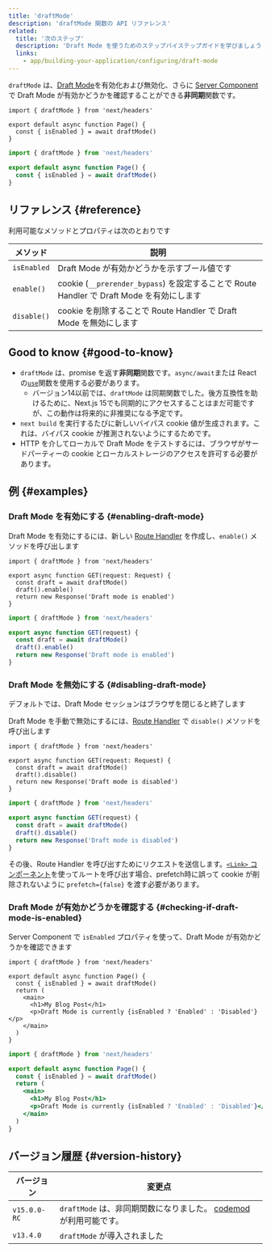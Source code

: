 ```yaml
---
title: 'draftMode'
description: 'draftMode 関数の API リファレンス'
related:
  title: '次のステップ'
  description: 'Draft Mode を使うためのステップバイステップガイドを学びましょう'
  links:
    - app/building-your-application/configuring/draft-mode
---
```


`draftMode` は、[Draft Mode](/docs/app/building-your-application/configuring/draft-mode)を有効化および無効化、さらに [Server Component](/docs/app/building-your-application/rendering/server-components)で Draft Mode が有効かどうかを確認することができる**非同期**関数です。

<Tabs>
<TabItem value="tsx" label="TypeScript">

```tsx title="app/page.ts" switcher
import { draftMode } from 'next/headers'

export default async function Page() {
  const { isEnabled } = await draftMode()
}
```

</TabItem>
<TabItem value="jsx" label="JavaScript">

```jsx title="app/page.js" switcher
import { draftMode } from 'next/headers'

export default async function Page() {
  const { isEnabled } = await draftMode()
}
```

</TabItem>
</Tabs>

## リファレンス {#reference}

利用可能なメソッドとプロパティは次のとおりです

| メソッド    | 説明                                                                                      |
| ----------- | ----------------------------------------------------------------------------------------- |
| `isEnabled` | Draft Mode が有効かどうかを示すブール値です                                               |
| `enable()`  | cookie (`__prerender_bypass`) を設定することで Route Handler で Draft Mode を有効にします |
| `disable()` | cookie を削除することで Route Handler で Draft Mode を無効にします                        |

## Good to know {#good-to-know}

- `draftMode` は、promise を返す**非同期**関数です。`async/await`または React の[`use`](https://react.dev/reference/react/use)関数を使用する必要があります。
  - バージョン14以前では、`draftMode` は同期関数でした。後方互換性を助けるために、Next.js 15でも同期的にアクセスすることはまだ可能ですが、この動作は将来的に非推奨になる予定です。
- `next build` を実行するたびに新しいバイパス cookie 値が生成されます。これは、バイパス cookie が推測されないようにするためです。
- HTTP を介してローカルで Draft Mode をテストするには、ブラウザがサードパーティーの cookie とローカルストレージのアクセスを許可する必要があります。

## 例 {#examples}

### Draft Mode を有効にする {#enabling-draft-mode}

Draft Mode を有効にするには、新しい [Route Handler](/docs/app/building-your-application/routing/route-handlers) を作成し、`enable()` メソッドを呼び出します

<Tabs>
<TabItem value="tsx" label="TypeScript">

```tsx title="app/draft/route.ts" switcher
import { draftMode } from 'next/headers'

export async function GET(request: Request) {
  const draft = await draftMode()
  draft().enable()
  return new Response('Draft mode is enabled')
}
```

</TabItem>
<TabItem value="js" label="JavaScript">

```js title="app/draft/route.js" switcher
import { draftMode } from 'next/headers'

export async function GET(request) {
  const draft = await draftMode()
  draft().enable()
  return new Response('Draft mode is enabled')
}
```

</TabItem>
</Tabs>

### Draft Mode を無効にする {#disabling-draft-mode}

デフォルトでは、Draft Mode セッションはブラウザを閉じると終了します

Draft Mode を手動で無効にするには、[Route Handler](/docs/app/building-your-application/routing/route-handlers) で `disable()` メソッドを呼び出します

<Tabs>
<TabItem value="tsx" label="TypeScript">

```tsx title="app/draft/route.ts" switcher
import { draftMode } from 'next/headers'

export async function GET(request: Request) {
  const draft = await draftMode()
  draft().disable()
  return new Response('Draft mode is disabled')
}
```

</TabItem>
<TabItem value="js" label="JavaScript">

```js title="app/draft/route.js" switcher
import { draftMode } from 'next/headers'

export async function GET(request) {
  const draft = await draftMode()
  draft().disable()
  return new Response('Draft mode is disabled')
}
```

</TabItem>
</Tabs>

その後、Route Handler を呼び出すためにリクエストを送信します。[`<Link>` コンポーネント](/docs/app/api-reference/components/link)を使ってルートを呼び出す場合、prefetch時に誤って cookie が削除されないように `prefetch={false}` を渡す必要があります。

### Draft Mode が有効かどうかを確認する {#checking-if-draft-mode-is-enabled}

Server Component で `isEnabled` プロパティを使って、Draft Mode が有効かどうかを確認できます

<Tabs>
<TabItem value="tsx" label="TypeScript">

```tsx title="app/page.ts" switcher
import { draftMode } from 'next/headers'

export default async function Page() {
  const { isEnabled } = await draftMode()
  return (
    <main>
      <h1>My Blog Post</h1>
      <p>Draft Mode is currently {isEnabled ? 'Enabled' : 'Disabled'}</p>
    </main>
  )
}
```

</TabItem>
<TabItem value="jsx" label="JavaScript">

```jsx title="app/page.js" switcher
import { draftMode } from 'next/headers'

export default async function Page() {
  const { isEnabled } = await draftMode()
  return (
    <main>
      <h1>My Blog Post</h1>
      <p>Draft Mode is currently {isEnabled ? 'Enabled' : 'Disabled'}</p>
    </main>
  )
}
```

</TabItem>
</Tabs>

## バージョン履歴 {#version-history}

| バージョン   | 変更点                                                                                                                          |
| ------------ | ------------------------------------------------------------------------------------------------------------------------------- |
| `v15.0.0-RC` | `draftMode` は、非同期関数になりました。 [codemod](/docs/app/building-your-application/upgrading/codemods#150) が利用可能です。 |
| `v13.4.0`    | `draftMode` が導入されました                                                                                                    |

